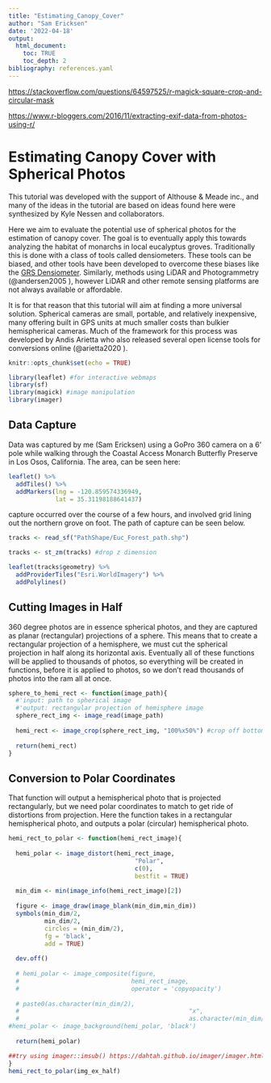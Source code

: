 ```yaml
---
title: "Estimating_Canopy_Cover"
author: "Sam Ericksen"
date: '2022-04-18'
output: 
  html_document:
    toc: TRUE
    toc_depth: 2
bibliography: references.yaml
---
```


<https://stackoverflow.com/questions/64597525/r-magick-square-crop-and-circular-mask>

<https://www.r-bloggers.com/2016/11/extracting-exif-data-from-photos-using-r/>

# Estimating Canopy Cover with Spherical Photos

This tutorial was developed with the support of Althouse & Meade inc., and many of the ideas in the tutorial are based on ideas found here were synthesized by Kyle Nessen and collaborators.

Here we aim to evaluate the potential use of spherical photos for the estimation of canopy cover. The goal is to eventually apply this towards analyzing the habitat of monarchs in local eucalyptus groves. Traditionally this is done with a class of tools called densiometers. These tools can be biased, and other tools have been developed to overcome these biases like the [GRS Densiometer](https://www.grsgis.com/densitometer.html). Similarly, methods using LiDAR and Photogrammetry (@andersen2005 ), however LiDAR and other remote sensing platforms are not always available or affordable.

It is for that reason that this tutorial will aim at finding a more universal solution. Spherical cameras are small, portable, and relatively inexpensive, many offering built in GPS units at much smaller costs than bulkier hemispherical cameras. Much of the framework for this process was developed by Andis Arietta who also released several open license tools for conversions online (@arietta2020 ).

```r
knitr::opts_chunk$set(echo = TRUE)
```

```r
library(leaflet) #for interactive webmaps
library(sf)
library(magick) #image manipulation
library(imager)
```

## Data Capture

Data was captured by me (Sam Ericksen) using a GoPro 360 camera on a 6' pole while walking through the Coastal Access Monarch Butterfly Preserve in Los Osos, California. The area, can be seen here:

```r
leaflet() %>% 
  addTiles() %>% 
  addMarkers(lng = -120.859574336949,
             lat = 35.31198188641437)
```

capture occurred over the course of a few hours, and involved grid lining out the northern grove on foot. The path of capture can be seen below.

```r
tracks <- read_sf("PathShape/Euc_Forest_path.shp")

tracks <- st_zm(tracks) #drop z dimension

leaflet(tracks$geometry) %>% 
  addProviderTiles("Esri.WorldImagery") %>% 
  addPolylines()
```

## Cutting Images in Half

360 degree photos are in essence spherical photos, and they are captured as planar (rectangular) projections of a sphere. This means that to create a rectangular projection of a hemisphere, we must cut the spherical projection in half along its horizontal axis. Eventually all of these functions will be applied to thousands of photos, so everything will be created in functions, before it is applied to photos, so we don't read thousands of photos into the ram all at once.

```r
sphere_to_hemi_rect <- function(image_path){
  #'input: path to spherical image
  #'output: rectangular projection of hemisphere image
  sphere_rect_img <- image_read(image_path)
  
  hemi_rect <- image_crop(sphere_rect_img, "100%x50%") #crop off bottom half of image
  
  return(hemi_rect)
}
```

## Conversion to Polar Coordinates

That function will output a hemispherical photo that is projected rectangularly, but we need polar coordinates to match to get ride of distortions from projection. Here the function takes in a rectangular hemispherical photo, and outputs a polar (circular) hemispherical photo.

```r
hemi_rect_to_polar <- function(hemi_rect_image){
  
  hemi_polar <- image_distort(hemi_rect_image,
                                   "Polar",
                                   c(0),
                                   bestfit = TRUE)
  
  min_dim <- min(image_info(hemi_rect_image)[2])
  
  figure <- image_draw(image_blank(min_dim,min_dim))
  symbols(min_dim/2, 
          min_dim/2, 
          circles = (min_dim/2), 
          fg = 'black', 
          add = TRUE)
  
  dev.off()
  
  # hemi_polar <- image_composite(figure,
  #                               hemi_rect_image, 
  #                               operator = 'copyopacity')
  
  # paste0(as.character(min_dim/2),
  #                                               "x",
  #                                               as.character(min_dim/2))
#hemi_polar <- image_background(hemi_polar, 'black')
  
  return(hemi_polar)

##try using imager::imsub() https://dahtah.github.io/imager/imager.html
}
hemi_rect_to_polar(img_ex_half)
```

